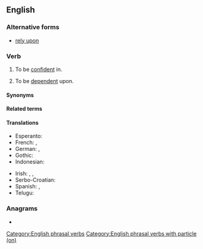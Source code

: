 ==English==

===Alternative forms===
* [[rely upon]]

===Verb===
{{en-verb|*}}

# To be [[confident]] in.
#: {{ux|en|I know I can '''rely on''' you.}}
# To be [[dependent]] upon.
#: {{ux|en|The city '''relies on''' the subway system.}}

====Synonyms====
{{col4|en
|bank on
|count on
|[[depend]] (on)
|hang one's hat on
|lean on
}}

====Related terms====
{{col4|en
|reliable
|reliance
|reliant
}}

====Translations====
{{trans-top-see|to be confident in|rely}}
* Esperanto: {{t+|eo|fidi}}
* French: {{t|fr|se [[fier]] à}}, {{t+|fr|compter sur}}
* German: {{t|de|sich [[verlassen]] auf}}, {{t+|de|zählen auf}}
* Gothic: {{t|got|𐍄𐍂𐌰𐌿𐌰𐌽}}
* Indonesian: {{t+|id|mengandalkan}}
{{trans-mid}}
* Irish: {{t|ga|[[dóchas]] a bheith agat as}}, {{t|ga|[[iontaoibh]] a bheith agat as}}, {{t|ga|téigh i muinín}}
* Serbo-Croatian: {{t|sh|[[osloniti]] se na}}
* Spanish: {{t|es|[[atenerse]] a}}, {{t|es|[[confiar]] en}}
* Telugu: {{t+|te|విశ్వసించు|sc=Telu}}
{{trans-bottom}}

{{trans-see|to be dependent|dependent}}

===Anagrams===
* {{anagrams|en|a=elnory|neroly|onlyer}}

[[Category:English phrasal verbs]]
[[Category:English phrasal verbs with particle (on)]]